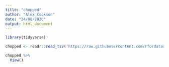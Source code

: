 ```yaml
---
title: "chopped"
author: "Alex Cookson"
date: "24/08/2020"
output: html_document
---
```


```r
library(tidyverse)

chopped <- readr::read_tsv('https://raw.githubusercontent.com/rfordatascience/tidytuesday/master/data/2020/2020-08-25/chopped.tsv')
```

```r
chopped %>%
  View()
```

